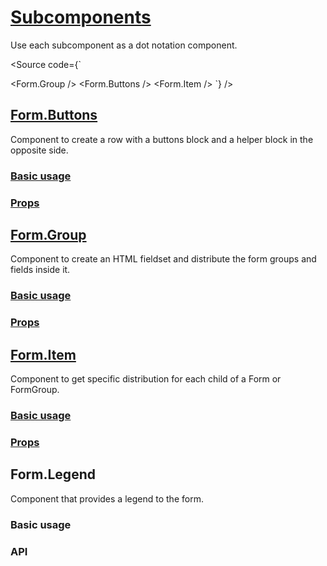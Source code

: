 

<Meta of={FormStories} />

# [Subcomponents](#subcomponents)

Use each subcomponent as a dot notation component.

<Source
  code={`

<Form.Group />
<Form.Buttons />
<Form.Item />
`} />

## [Form.Buttons](#form-buttons)

Component to create a row with a buttons block and a helper block in the opposite side.

### [Basic usage](#basic-usage)

<Canvas of={FormStories.Buttons} />

### [Props](#props)

<ArgTypes of={FormStories} />

## [Form.Group](#form-group)

Component to create an HTML fieldset and distribute the form groups and fields inside it.

### [Basic usage](#basic-usage)

<Canvas of={GroupStories.Group} />

### [Props](#props)

<ArgTypes of={GroupStories} />

## [Form.Item](#form-item)

Component to get specific distribution for each child of a Form or FormGroup.

### [Basic usage](#basic-usage)

<Canvas of={ItemStories.Item} />

### [Props](#props)

<ArgTypes of={ItemStories} />

## Form.Legend

Component that provides a legend to the form.

### Basic usage

<Canvas of={LegendStories.Legend} />

### API

<ArgTypes of={LegendStories} />
